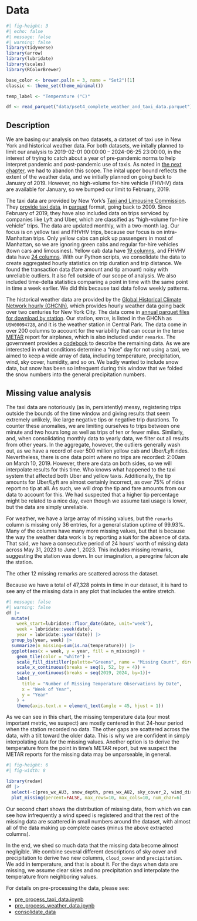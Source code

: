 # Data

```r
#| fig-height: 3
#| echo: false
#| message: false
#| warning: false
library(tidyverse)
library(arrow)
library(lubridate)
library(scales)
library(RColorBrewer)

base_color <- brewer.pal(n = 3, name = "Set2")[1]
classic <- theme_set(theme_minimal())

temp_label <- "Temperature (°C)"

df <- read_parquet("data/pset4_complete_weather_and_taxi_data.parquet")
```


## Description

We are basing our analysis on two datasets, a dataset of taxi use in New
York and historical weather data. 
For both datasets, we initally planned to limit our
analysis to 2019-02-01 00:00:00 – 2024-06-25 23:00:00, 
in the interest of trying to catch about a
year of pre-pandemic norms to help interpret pandemic and post-pandemic use
of taxis. 
As noted in [the next chapter](./results), we had to abandon this scope.
The inital upper bound reflects the extent of the weather data, and we
initially planned on going back to January of 2019. However, no high-volume
for-hire vehicle (FHVHV) data are available for January, so we bumped our
limit to February, 2019.

The taxi data are provided by New York’s [Taxi and Limousine
Commission](https://www.nyc.gov/site/tlc/index.page). They [provide taxi
data](https://www.nyc.gov/site/tlc/about/tlc-trip-record-data.page), in
[parquet](https://parquet.apache.org/) format, going back to 2009. Since
February of 2019, they have also included data on trips serviced by
companies like Lyft and Uber, which are classified as “high-volume for-hire
vehicle” trips. The data are updated monthly, with a two-month lag.
Our focus is on yellow taxi and FHVHV trips, because our focus
is on intra-Manhattan trips. Only yellow cabs can pick up passengers in
most of Manhattan, so we are ignoring green cabs and regular for-hire
vehicles (town cars and limousines). Yellow cab data have [19
columns](https://www.nyc.gov/assets/tlc/downloads/pdf/data_dictionary_trip_records_yellow.pdf),
and FHVHV data have [24 columns](https://www.nyc.gov/assets/tlc/downloads/pdf/data_dictionary_trip_records_hvfhs.pdf).
With our Python scripts, we consolidate the data to create 
aggregated hourly statistics on trip duration and trip distance. We found
the transaction data (fare amount and tip amount) noisy with unreliable
outliers. It also fell outside of our scope of analysis. We also included
time-delta statistics comparing a point in time with the same point in time
a week earlier. We did this because taxi data follow weekly patterns.

The historical weather data are provided by the [Global Historical Climate
Network hourly
(GHCNh)](https://www.ncei.noaa.gov/products/global-historical-climatology-network-hourly),
which provides hourly weather data going back over two centuries for New
York City. The data come in
[annual parquet files for download by
station](https://www.ncei.noaa.gov/oa/global-historical-climatology-network/index.html#hourly/access/by-year/).
Our station, `KNYC0`, is listed in the GHCNh as `USW00094728`, and it is
the weather station in Central Park. The data come in over 200 columns to
account for the variability that can occur in the terse
[METAR](https://en.wikipedia.org/wiki/METAR) report for airplanes, which is
also included under `remarks`. The government provides a
[codebook](https://www.ncei.noaa.gov/oa/global-historical-climatology-network/hourly/doc/ghcnh_DOCUMENTATION.pdf) to describe the remaining data. As we are interested in what conditions
determine a “nice” day for not using a taxi, we aimed to keep a wide array
of data, including temperature, precipitation, wind, sky cover, humidity, and so on. 
We badly wanted to include snow data, but snow has been so infrequent
during this window that we folded the snow numbers into the general
precipitation numbers. 

## Missing value analysis

The taxi data are notoriously (as in, persistently) messy, registering
trips outside the bounds of the time window and giving results that seem
extremely unlikely, like large negative tips or negative trip durations. 
To counter these anomalies, we are limiting ourselves to trips between one
minute and two hours long as well as trips of ten or fewer miles. 
Similarly, and, when consolidating monthly data to yearly
data, we filter out all results from other years.
In the aggregate, however, the outliers generally wash out, as we have a
record of over 500 million yellow cab and Uber/Lyft rides. Nevertheless, there
is one data point where no trips are recorded: 2:00am on March 10, 2019.
However, there are data on both sides, so we will interpolate results for
this time. Who knows what happened to the taxi system that affected both
Uber and yellow taxis. Additionally, the tip amounts for Uber/Lyft are
almost certainly incorrect, as over 75% of rides report no tip at all. As
such, we will drop the tip and fare amounts from our data to account for
this. We had suspected that a higher tip percentage might be related to a
nice day, even though we assume taxi usage is lower, but the data are simply
unreliable.

For weather, we have a large array of missing values, but the `remarks`
column is missing only 36 entries, for a general station uptime of 99.93%.
Many of the columns have many more missing values, but that is because the
way the weather data work is by reporting a `NaN` for the absence of data. 
That said, we have a consecutive period
of 24 hours’ worth of missing data across May 31, 2023 to June 1, 2023.
This includes missing remarks, suggesting the station was down. In our
imagination, a peregrine falcon ate the station.

The other 12 missing remarks are scattered across the dataset.

Because we have a total of 47,328 points in time in our dataset, it is hard
to see any of the missing data in any plot that includes the entire
stretch.

```r
#| message: false
#| warning: false
df |>
  mutate(
    week_start=lubridate::floor_date(date, unit="week"),
    week = lubridate::week(date),
    year = lubridate::year(date)) |>
  group_by(year, week) |>
  summarize(n_missing=sum(is.na(temperature))) |>
  ggplot(aes(x = week, y = year, fill = n_missing)) +
    geom_tile(color = "white") +
    scale_fill_distiller(palette="Greens", name = "Missing Count", direction=1) +
    scale_x_continuous(breaks = seq(1, 52, by = 4)) + 
    scale_y_continuous(breaks = seq(2019, 2024, by=1))+
    labs(
      title = "Number of Missing Temperature Observations by Date",
      x = "Week of Year",
      y = "Year"
    ) +
    theme(axis.text.x = element_text(angle = 45, hjust = 1))
```

As we can see in this chart, the missing temperature data (our most important metric, we suspect) are mostly centered in that 24-hour period when the station recorded no data. The other gaps are scattered across the data, with a tilt toward the older data. This is why we are confident in simply interpolating data for the missing values. Another option is to derive the temperature from the point in time’s METAR report, but we suspect the METAR reports for the missing data may be unparseable, in general.

```r
#| fig-height: 6
#| fig-width: 8

library(redav)
df |>
  select(-c(pres_wx_AU3, snow_depth, pres_wx_AU2, sky_cover_2, wind_direction, sky_cover_3, pres_wx_AU1, wind_gust, juno, via)) |>
  plot_missing(percent=FALSE, max_rows=10, max_cols=10, num_char=6)
```

Our second chart shows the distribution of missing data, from which
we can see how infrequently a wind speed is registered and that the rest of the missing data are scattered in small numbers around the dataset, with almost all of the data making up complete cases (minus the above extracted columns).

In the end, we shed so much data that the missing data become almost negligible. We combine several different descriptions of sky cover and precipitation to derive two new columns, `cloud_cover` and `precipitation`. We add in temperature, and that is about it. For the days when data are missing, we assume clear skies and no precipitation and interpolate the temperature from neighboring values.

For details on pre-processing the data, please see:

- [pre_process_taxi_data.ipynb](https://github.com/sophiewagner7/its-too-nice-out-to-take-a-cab/blob/main/notebooks/pre_process_taxi_data.ipynb)
- [pre_process_weather_data.ipynb](https://github.com/sophiewagner7/its-too-nice-out-to-take-a-cab/blob/main/notebooks/pre_process_weather_data.ipynb)
- [consolidate_data](https://github.com/sophiewagner7/its-too-nice-out-to-take-a-cab/blob/main/notebooks/consolidate_data.ipynb)
